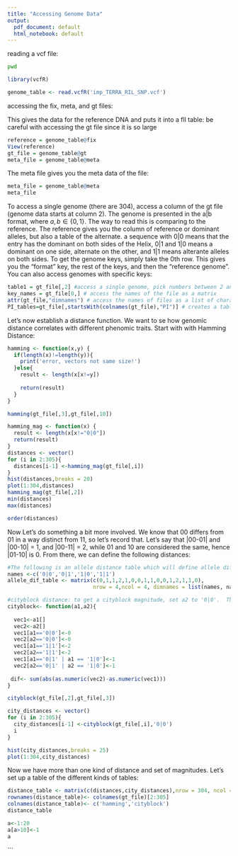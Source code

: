 ```yaml
---
title: "Accessing Genome Data"
output:
  pdf_document: default
  html_notebook: default
---
```


reading a vcf file: 

```bash
pwd
```


```r
library(vcfR)

genome_table <- read.vcfR('imp_TERRA_RIL_SNP.vcf')
```

 accessing the fix, meta, and gt files: 

This gives the data for the reference DNA and puts it into a fll table: be careful with accessing the gt file since it is so large

```r
reference = genome_table@fix
View(reference)
gt_file = genome_table@gt
meta_file = genome_table@meta

```

The meta file gives you the meta data of the file: 

```r
meta_file = genome_table@meta
meta_file
```

To access a single genome (there are 304), access a column of the gt file (genome data starts at column 2). The genome is presented in the a|b format, where $a,b \in \{ 0,1 \}$.  The way to read this is comparing to the reference.  The reference gives you the column of reference or dominant alleles, but also a table of the alternate.  a sequence with 0|0 means that the entry has the dominant on both sides of the Helix, 0|1 and 1|0 means a dominant on one side, alternate on the other, and 1|1 means alterante alleles on both sides. To get the genome keys, simply take the 0th row. This gives you the "format" key, the rest of the keys, and then the "reference genome".  You can also access genomes with specific keys:

```r
table1 = gt_file[,2] #access a single genome, pick numbers between 2 and 305
key_names = gt_file[0,] # access the names of the file as a matrix
attr(gt_file,"dimnames") # access the names of files as a list of character strings
PI_tables=gt_file[,startsWith(colnames(gt_file),"PI")] # creates a table of genomes whose IDs begin with PI

```

Let's now establish a distance function.  We want to se how genomic distance correlates with different phenomic traits.  Start with with Hamming Distance: 

```r
hamming <- function(x,y) {
  if(length(x)!=length(y)){
    print('error, vectors not same size!')
  }else{
    result <- length(x[x!=y])
    
    return(result)
  }
}

hamming(gt_file[,3],gt_file[,10])

hamming_mag <- function(x) {
  result <- length(x[x!="0|0"])
  return(result)
}
distances <- vector()
for (i in 2:305){
  distances[i-1] <-hamming_mag(gt_file[,i])
}
hist(distances,breaks = 20)
plot(1:304,distances)
hamming_mag(gt_file[,2])
min(distances)
max(distances)

order(distances)
```
Now Let's do something a bit more involved.  We know that 00 differs from 01 in a way distinct from 11, so let's record that. Let's say that |00-01| and |00-10| = 1, and |00-11| = 2, while 01 and 10 are considered the same, hence |01-10| is 0. From there, we can define the following distances: 

```r
#The following is an allele distance table which will define allele differences
names <-c('0|0','0|1','1|0','1|1')
allele_dif_table <- matrix(c(0,1,1,2,1,0,0,1,1,0,0,1,2,1,1,0),
                           nrow = 4,ncol = 4, dimnames = list(names, names))

#cityblock distance: to get a cityblock magnitude, set a2 to '0|0'.  This is similar to the l_1 distance of a vector
cityblock<- function(a1,a2){
  
  vec1<-a1[]
  vec2<-a2[]
  vec1[a1=='0|0']<-0
  vec2[a2=='0|0']<-0
  vec1[a1=='1|1']<-2
  vec2[a2=='1|1']<-2
  vec1[a1=='0|1' | a1 == '1|0']<-1
  vec2[a2=='0|1' | a2 == '1|0']<-1
  
 dif<- sum(abs(as.numeric(vec2)-as.numeric(vec1)))
}

cityblock(gt_file[,2],gt_file[,3])

city_distances <- vector()
for (i in 2:305){
  city_distances[i-1] <-cityblock(gt_file[,i],'0|0')
  i
}

hist(city_distances,breaks = 25)
plot(1:304,city_distances)
```
Now we have more than one kind of distance and set of magnitudes.   Let's set up a table of the different kinds of tables:
```r
distance_table <- matrix(c(distances,city_distances),nrow = 304, ncol = 2)
rownames(distance_table)<- colnames(gt_file)[2:305]
colnames(distance_table)<- c('hamming','cityblock')
distance_table

a<-1:20
a[a>10]<-1
a
```


```



